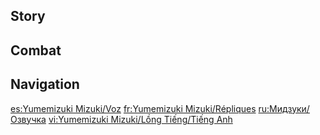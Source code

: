 {{CharacterTabs}}
{{LanguageTabs}}
==Story==
{{VO/Story
|character           = Yumemizuki Mizuki

<!-- Hello -->
|vo_01_01_title      = Hello
|vo_01_01_file       = VO_{language}{character} Hello.ogg
|vo_01_01_tx         = Hello! I am Yumemizuki Mizuki, a clinical psychologist. If something's troubling you, feel free to talk it out with me. I can banish even the darkest of nightmares from your mind, without leaving a single trace. Oh? You don't believe me? Well then, if you have a moment to spare... Why don't you stop by my office?

<!-- Chats -->
|vo_02_01_title      = Chat: Therapy Session
|vo_02_01_file       = VO_{language}{character} Chat - Therapy Session.ogg
|vo_02_01_tx         = That dream last night tasted wonderful. Thank you for sharing it with me.

|vo_02_02_title      = Chat: Shareholder Work
|vo_02_02_file       = VO_{language}{character} Chat - Shareholder Work.ogg
|vo_02_02_tx         = Still need to go through last quarter's financial report... What a headache.

|vo_02_03_title      = Chat: Feeling Down
|vo_02_03_file       = VO_{language}{character} Chat - Feeling Down.ogg
|vo_02_03_tx         = If you ever feel down, just drop everything, and go out for some fresh air.

<!-- Weather -->
|vo_03_01_title      = When It Rains
|vo_03_01_file       = VO_{language}{character} When It Rains.ogg
|vo_03_01_tx         = When the weather is dark and gloomy, our emotions often respond in kind...

|vo_03_02_title      = When Thunder Strikes
|vo_03_02_file       = VO_{language}{character} When Thunder Strikes.ogg
|vo_03_02_tx         = Ah, I wonder if the [[Raiden Shogun|Almighty Shogun]] is having a bad day...
|vo_03_02_mention    = Raiden Shogun,Ei

|vo_03_03_title      = When the Sun Is Out
|vo_03_03_file       = VO_{language}{character} When the Sun Is Out.ogg
|vo_03_03_tx         = Sunshine isn't always a good thing. If it's too bright, the light can get into your eyes and make you dizzy.

|vo_03_04_title      = After the Rain
|vo_03_04_file       = VO_{language}{character} After the Rain.ogg
|vo_03_04_tx         = Now that the storm clouds have been swept away, it's time do the same with our troubles.

|vo_03_05_title      = When the Wind Is Blowing
|vo_03_05_file       = VO_{language}{character} When the Wind Is Blowing.ogg
|vo_03_05_tx         = Mmm~ The wind is just right. I feel refreshed and ready to go.

<!-- Greetings -->
|vo_04_01_title      = Good Morning
|vo_04_01_file       = VO_{language}{character} Good Morning.ogg
|vo_04_01_tx         = Feel that? I opened the window to let in some fresh air. Ah, the crisp morning air, the rising sun, the cool breeze... My mood feels lighter already &mdash; a fine morning indeed.

|vo_04_02_title      = Good Afternoon
|vo_04_02_file       = VO_{language}{character} Good Afternoon.ogg
|vo_04_02_tx         = A quick nap in the middle of the day can give you an energy boost, but I do mean "quick." Sleeping too long will make you more tired... Need me to wake you up in a bit?

|vo_04_03_title      = Good Evening
|vo_04_03_file       = VO_{language}{character} Good Evening.ogg
|vo_04_03_tx         = It's getting late. Try to go to bed at a reasonable hour, okay? If you stay up late dancing, reading novels, or playing games, the quality of your sleep will really suffer!

|vo_04_04_title      = Good Night
|vo_04_04_file       = VO_{language}{character} Good Night.ogg
|vo_04_04_tx         = Oh, off to bed? Here, drink this cup of milk before you go. I added some herbs to help you sleep. Good night, and sweet dreams!

<!-- About -->
|vo_05_01_title      = About {character}: Hot Spring Traditions
|vo_05_01_file       = VO_{language}{character} About {character} - Hot Spring Traditions.ogg
|vo_05_01_tx         = [[Natlan]]'s hot springs are in an [["People of the Springs"|open area close to the sea]], which means you can chat with a whole host of people while enjoying the cool breeze off the water.<br>Now, if I tried the same thing in [[Inazuma]], people would probably say, "Seeing someone you know at the bathhouse is awkward enough, but conversing with a complete stranger? That's inconceivable..."<br>So, you see? Not all hot springs are created equal.

|vo_05_02_title      = About {character}: [[Aisa Bathhouse]]
|vo_05_02_friendship = 4
|vo_05_02_file       = VO_{language}{character} About {character} - Aisa Bathhouse.ogg
|vo_05_02_tx         = Have you heard of Aisa Bathhouse? It's an indoor hot spring. When I first became a shareholder, I had a vision for a new kind of clinical practice &mdash; having patients soak in medicinal baths to relax the mind and body before treatment.<br>But, well... Most of the time, the warm water put people to sleep before I could even get to the clinical part. After waking up, they would praise my methods and call me a miracle worker.<br>Even though, I didn't even do anything! It just goes to show what rest can do...<br>A simple good night's sleep can solve a lot of problems, actually. And, still, people insist on pushing themselves to the breaking point.<br>*sigh* I just wish people would listen when their body tells them to rest...

<!-- About Us -->
|vo_06_01_title      = About Us: Traveling
|vo_06_01_file       = VO_{language}{character} About Us - Traveling.ogg
|vo_06_01_tx         = I've been to five out of the seven nations in [[Teyvat]]. I suppose that makes me something of a traveler myself. Even though I live in Inazuma, I often have business in Natlan. So, as fellow travelers, we should stick together!

|vo_06_02_title      = About Us: Sweet Dreams
|vo_06_02_friendship = 6
|vo_06_02_file       = VO_{language}{character} About Us - Sweet Dreams.ogg
|vo_06_02_tx         = There's a rule among the [[Yumekui-Baku]] &mdash; we cannot consume a good dream without the owner's permission. Sweet dreams are precious treasures, and their absence can trigger a sense of loss and emptiness.<br>But, you seem to be an exception.  Your dreams are like a bottomless treasure trove. I've been in this line of work for centuries, but I've never met anyone as bright in their dreams as you...

<!-- Miscellany I -->
|vo_07_01_title      = About the [[Vision]]
|vo_07_01_friendship = 4
|vo_07_01_file       = VO_{language}{character} About the Vision.ogg
|vo_07_01_tx         = Visions are said to be proof of the recognition of the [[god]]s &mdash; a miracle made manifest. And, based on what I've heard, many people without a Vision are waiting on the same miracle to happen to them.<br>But, dreaming of something unobtainable often means setting yourself up for greater disappointment, especially when you wake up, and reality sets in.<br>Sometimes, in the pursuit of a mirage, we inadvertently turn reality into a nightmare from which we must escape... I can only hope that doesn't happen to them.

|vo_07_02_title      = Something to Share
|vo_07_02_file       = VO_{language}{character} Something to Share.ogg
|vo_07_02_tx         = Ya-chan and Te-chan are more than companions &mdash; they're a part of me, formed from my [[youkai]] powers. They represent my wisdom and spirit, respectively, and you can see them as manifestations of my rationality and empathy. They help me administer treatment on occasion and are very capable in combat, too!

|vo_07_03_title      = Interesting Things
|vo_07_03_quest      = Incandescent Ode of Resurrection
|vo_07_03_file       = VO_{language}{character} Interesting Things.ogg
|vo_07_03_tx         = I left for Inazuma the day before the attack on the [["People of the Springs"|People of the Springs]]. [[Mualani]] wrote me a letter and told me what happened. It would seem you have quite the talent for saving the day. Now that I think about it... Based on what I've heard from [[Miko]], that would be the second time I've missed you right when we could have crossed paths! But, now, I can finally count the legendary {{Traveler}} among my acquaintances.
|vo_07_03_mention    = Mualani,Yae Miko

<!-- About Others -->
|vo_08_01_title      = About [[Yae Miko]]: Past History
|vo_08_01_friendship = 4
|vo_08_01_file       = VO_{language}{character} About Yae Miko - Past History.ogg
|vo_08_01_tx         = Hundreds of years ago, we were neighbors. Miko was a lot more serious about her pursuits back then, but still, the innocence of youth permeated everything. I miss those days sometimes &mdash; Miko had just learned to transform into a human, and life was so simple... Every day, she would come find me and let me taste her dreams.<br>Notes of sakura blossom, paper, ink, [[Tricolor Dango]], and Fried Tofu... That's what I remember. She would beg me to transform into a human with her and drag me into town to find things that matched the flavors of her dreams. If someone caught us, we would immediately transform back into our original forms, and make a break for it. Miko ran so fast, she would leave me in the dust half the time.
|vo_08_01_mention    = Yae Miko

|vo_08_02_title      = About Yae Miko: Current Situation
|vo_08_02_quest      = Stillness, the Sublimation of Shadow
|vo_08_02_friendship = 4
|vo_08_02_file       = VO_{language}{character} About Yae Miko - Current Situation.ogg
|vo_08_02_tx         = Now, Miko is the Guuji of the [[Grand Narukami Shrine (Faction)|Grand Narukami Shrine]]. After growing up, I never tried one of her dreams again. Who knows if any of the flavors are the same as back then...<br>Consuming dreams without permission is the ultimate taboo for my kind. Even if she came to me and asked after so long, I... I think I would refuse. We're business rivals now, and I intend to keep up with her this time.
|vo_08_02_mention    = Yae Miko

|vo_08_03_title      = About the [[Raiden Shogun]]
|vo_08_03_quest      = Transient Dreams
|vo_08_03_friendship = 6
|vo_08_03_file       = VO_{language}{character} About the Raiden Shogun.ogg
|vo_08_03_tx         = I worked up the courage to invite the Almighty Shogun to the bathhouse after the [[Mikawa Flower Festival]]. As she settled into the pool, a strand of her hair drifted into the water. I thought about reaching out to fix it, but I was worried it would be too casual a gesture for such a noble figure. Of course, I doubt Miko would even hesitate... It's an unfortunate reminder that I still have a long way to go as a youkai.
|vo_08_03_mention    = Raiden Shogun,Ei,Yae Miko

|vo_08_04_title      = About [[Sangonomiya Kokomi]]
|vo_08_04_friendship = 4
|vo_08_04_file       = VO_{language}{character} About Sangonomiya Kokomi.ogg
|vo_08_04_tx         = The Divine Priestess of [[Watatsumi Island]] is a dignified and well-mannered lady. Speaking with her always lifts my spirits. If I open a new branch of Aisa Bathhouse on Watatsumi Island or some other kind of business, I hope I have more chances to work with her...
|vo_08_04_mention    = Sangonomiya Kokomi

|vo_08_05_title      = About [[Yoimiya]]
|vo_08_05_friendship = 4
|vo_08_05_file       = VO_{language}{character} About Yoimiya.ogg
|vo_08_05_tx         = Oh, you mean the Queen of the Summer Festival? Yes, she is quite memorable.<br>Every once in a while, I perform a mental health survey to see if there are areas around Inazuma where people are more likely to need treatment...<br>It turns out, those who live near Miss Yoimiya have need very little, and I doubt that's a coincidence. It's hard to be anything but positive with such a bright and cheerful person around!
|vo_08_05_mention    = Yoimiya

|vo_08_06_title      = About [[Kamisato Ayaka]]
|vo_08_06_friendship = 4
|vo_08_06_file       = VO_{language}{character} About Kamisato Ayaka.ogg
|vo_08_06_tx         = Ah, Miss Ayaka... She was still a little girl when I left Inazuma, but even then, she had already started studying flower arranging and the art of the sword. Her [[Kamisato Ayato|brother]] once enlisted my services in secret, hoping to alleviate some of her anxieties.<br>What I remember of her dream... was the smell of old timber and heavy rain, like a lone, wooden pavilion on the verge of collapse amid a storm. I did my best to treat her, until she finally fell into a peaceful slumber.<br>Many years have passed since then. I hope she's found people to lean on, so she doesn't have to weather that storm alone...
|vo_08_06_mention    = Kamisato Ayaka,Kamisato Ayato

|vo_08_07_title      = About [[Kujou Sara]]
|vo_08_07_friendship = 4
|vo_08_07_file       = VO_{language}{character} About Kujou Sara.ogg
|vo_08_07_tx         = She often enlists my services to help the members of the [[Tenryou Commission]]. It's not uncommon to see doubt and fear in their minds, but her mindscape is always cold, hard metal. No rain, no sun &mdash; like a safe of pure [[Jade Steel]], unflinching and impenetrable.<br>I have a lot of respect for her because of that.<br>Although, I can only imagine what resilience it took to get to that point...
|vo_08_07_mention    = Kujou Sara

|vo_08_08_title      = About [[Sayu]]
|vo_08_08_friendship = 4
|vo_08_08_file       = VO_{language}{character} About Sayu.ogg
|vo_08_08_tx         = Hehe, she's quite the carefree little mujina, her only trouble, of course, being the desire to grow taller... I'm sure her dreams are exceedingly sweet. I'd love to invite her to come work at the bathhouse, but she's always avoiding me. Heh, perhaps she can see through my intentions...
|vo_08_08_mention    = Sayu

|vo_08_09_title      = About [[Mavuika]]
|vo_08_09_friendship = 4
|vo_08_09_file       = VO_{language}{character} About Mavuika.ogg
|vo_08_09_tx         = The [[Pyro Archon]]? Hm, how should I put it... Lady Mavuika is the kind of person who shines so bright, just laying eyes on her is enough to warrant sunglasses. Like the actual sun, she has a way of burning away haze and illuminating darkness, even with a simple handshake.<br>...Hm? Have I ever tasted one of her dreams? No, no, no, no, no... I wouldn't dare. She let me try once, but stepping into her dream was like jumping into a volcano, or choking on ash. All I could do was cough...<br>Perhaps my youkai powers simply aren't strong enough yet...
|vo_08_09_mention    = Mavuika

|vo_08_10_title      = About [[Mualani]]
|vo_08_10_friendship = 4
|vo_08_10_file       = VO_{language}{character} About Mualani.ogg
|vo_08_10_tx         = Ah, Mualani... She is the friendliest person I've ever met. I lived with the People of the Springs during my time in Natlan, and I never could have opened up my shop there without her help. She dragged me to the [[Speaker's Chamber]], and just like that, I was face-to-face with the Pyro Archon with no warning at all, scared out of my mind...<br>Her personality is like a wave, sometimes cresting high above the water, gliding deep beneath the surface, or even crashing straight against the shore. It's hard to keep up...<br>Oh, her mental state? I don't think you need to worry. She's in a very good spot. If anything, I should go to her for therapy...
|vo_08_10_mention    = Mualani,Mavuika

|vo_08_11_title      = About [[Nahida]]
|vo_08_11_quest      = Akasha Pulses, the Kalpa Flame Rises
|vo_08_11_friendship = 4
|vo_08_11_file       = VO_{language}{character} About Nahida.ogg
|vo_08_11_tx         = I've visited [[Sumeru]] before. Within the borders of her authority, it's impossible for me to make contact with anyone's dreams, much less affect or consume them. Her presence isn't oppressive, however &mdash; what I sensed felt more like a solemn promise between a god and her people... My impression is that she must be a very kind-hearted god.
|vo_08_11_mention    = Nahida

<!-- More About -->
|vo_09_01_title      = More About {character}: I
|vo_09_01_file       = VO_{language}{character} More About {character} - 01.ogg
|vo_09_01_tx         = Dream-eating is an ability unique to my kind. We can consume good and bad dreams alike, although the two are very different in terms of flavor. For a long time, it was nothing more than a form of sustenance, but as I got older, I realized this power had greater potential &mdash; helping humans overcome and process their troubles...

|vo_09_02_title      = More About {character}: II
|vo_09_02_friendship = 3
|vo_09_02_file       = VO_{language}{character} More About {character} - 02.ogg
|vo_09_02_tx         = In truth, the yumekui-baku are not a particularly formidable kind of youkai. When the [[Cataclysm|dark calamity]] struck Inazuma, all we could do was run and hide. Our neighbor, the [[Kitsune Saiguu]], sacrificed herself in that disaster. I was devastated, but helpless to stop it... It was seeing all that loss and despair that inspired me to go into this vocation. I decided to study abroad, and through my travels in [[Liyue]], Sumeru and Natlan, I was able to integrate my abilities with human medicine. And, thus, my current practice was born.
|vo_09_02_mention    = Kitsune Saiguu

|vo_09_03_title      = More About {character}: III
|vo_09_03_quest      = Stillness, the Sublimation of Shadow
|vo_09_03_friendship = 4
|vo_09_03_file       = VO_{language}{character} More About {character} - 03.ogg
|vo_09_03_tx         = Even though I've been away from Inazuma for the past couple of years, the hot spring business has been thriving. In the meantime, I've worked hard to establish a practice that integrates what I've learned throughout my travels. Telling people I'm one of Aisa Bathhouse's major shareholders opens a lot of doors, which is one of the main reasons I've been able to keep my practice going, even despite all the challenges...

|vo_09_04_title      = More About {character}: IV
|vo_09_04_quest      = Stillness, the Sublimation of Shadow
|vo_09_04_friendship = 5
|vo_09_04_file       = VO_{language}{character} More About {character} - 04.ogg
|vo_09_04_tx         = To me, the greatest challenge is processing the negative emotions that come with consuming a nightmare. I only consume a patient's nightmare if all other treatment methods fail. At that point, the nightmares are usually highly toxic and volatile to consume... When that happens, I like to find a secluded place to "digest" those emotions. It's not something I want other people to see...

|vo_09_05_title      = More About {character}: V
|vo_09_05_quest      = Incandescent Ode of Resurrection
|vo_09_05_friendship = 6
|vo_09_05_file       = VO_{language}{character} More About {character} - 05.ogg
|vo_09_05_tx         = But, as a clinical psychologist, helping patients overcome their nightmares is my duty.<br>...And well, to me, it's what it means to be a baku.<br>I've always wondered about the purpose of our power. Why was it given to us? What can we do with it? If we think of dreams only as a form of sustenance, then what makes us different from the mindless insects that spend their days gnawing away at [[Lavender Melon]]s?<br>Psychology gave me a purpose and a calling &mdash; banishing nightmares from Inazuma and the world as a whole.<br>Heh... I used to think I would spend my whole life facing this alone, until I met you... someone who can turn the world on its head, who can bend the will of the gods themselves... Someone who's willing to accept my weaknesses, with no shortage of dreams to share... Perhaps, in a way, I've become your "patient," as well.

<!-- Miscellany II -->
|vo_10_01_title      = {character}'s Hobbies
|vo_10_01_file       = VO_{language}{character} Hobbies.ogg
|vo_10_01_tx         = Listening to cheerful and uplifting music is a great way to relax. Back when I lived in Natlan, I used visit [[Colomche Plaza]] all the time. The [[ukulele]] music was so beautiful... Actually, I heard you're something of a musician yourself. Could you play for me sometime?

|vo_10_02_title      = {character}'s Troubles
|vo_10_02_file       = VO_{language}{character} Troubles.ogg
|vo_10_02_tx         = Sometimes, nightmares surpass what I can withstand and act almost like a lethal poison. An example would be the Inazuman soldiers who fought during the dark calamity or the Natlanese warriors who drove back the [[Abyss]] in the [[Night Kingdom]]. Despair and fear carved so deeply into their subconscious, consuming their nightmares was like trying to swallow a knife... One time, I consumed the nightmare of a warrior who had just returned from the [[Night Warden Wars]], and I passed out for several days...

|vo_10_03_title      = Favorite Food
|vo_10_03_file       = VO_{language}{character} Favorite Food.ogg
|vo_10_03_tx         = Oh, my favorite food? The best dream you've ever had, of course... Just kidding. I don't go around feasting on people's sweet memories... Now, sweet treats on the other hand... Not a bad pick-me-up, especially after a difficult session.

|vo_10_04_title      = Least Favorite Food
|vo_10_04_file       = VO_{language}{character} Least Favorite Food.ogg
|vo_10_04_tx         = I don't like meals that are just thrown together, like... a dry loaf of bread, a couple of carrots, some cabbage, and a cold piece of ham. We are what we eat, and that's especially true when it comes to our mood. If you muddle through every meal, how are you supposed to maintain a healthy state of mind? We all need to be kinder to ourselves, and that starts with what we eat.

<!-- Receiving a Gift -->
|vo_11_01_title      = Receiving a Gift: I
|vo_11_01_file       = VO_{language}{character} Receiving a Gift - 01.ogg
|vo_11_01_tx         = Wow... I've never had a dish like this before &mdash; not even in my dreams. This very well could be the recipe for a perfect night's sleep!

|vo_11_02_title      = Receiving a Gift: II
|vo_11_02_file       = VO_{language}{character} Receiving a Gift - 02.ogg
|vo_11_02_tx         = Hmm... Quite a mellow taste, like slipping into a dream. Thank you, it's lovely.

|vo_11_03_title      = Receiving a Gift: III
|vo_11_03_file       = VO_{language}{character} Receiving a Gift - 03.ogg
|vo_11_03_tx         = Did some terrible dream affect your sleep last night? That would explain why your sense of taste is so off... The food can wait until later &mdash; our therapy session must start now.

<!-- Birthday -->
|vo_12_01_title      = Birthday
|vo_12_01_file       = VO_{language}{character} Birthday.ogg
|vo_12_01_tx         = Today is a very special day for the both of us. Meeting you has given me the chance to witness a wondrous world of endless dreams... So, why don't we celebrate this occasion with a dreamscape for just the two of us? Of course, we'll need to build it from the ground up. So, tell me what you'd like to see...

<!-- Feelings About Ascension -->
|vo_13_01_title      = Feelings About Ascension: Intro
|vo_13_01_ascension  = 1
|vo_13_01_file       = VO_{language}{character} Feelings About Ascension - 01.ogg
|vo_13_01_tx         = I feel myself getting stronger, both in body and mind. I'm ready to face even more powerful nightmares.

|vo_13_02_title      = Feelings About Ascension: Building Up
|vo_13_02_ascension  = 2
|vo_13_02_file       = VO_{language}{character} Feelings About Ascension - 02.ogg
|vo_13_02_tx         = Thank you, from the bottom of my heart. With your help, I'm confident I can handle any case that comes my way.

|vo_13_03_title      = Feelings About Ascension: Climax
|vo_13_03_ascension  = 4
|vo_13_03_file       = VO_{language}{character} Feelings About Ascension - 03.ogg
|vo_13_03_tx         = Your encouragement allowed me to look within and see my weaknesses for what they are. You've helped a psychologist down her own path to healing, and that's not something many people can say.

|vo_13_04_title      = Feelings About Ascension: Conclusion
|vo_13_04_ascension  = 6
|vo_13_04_file       = VO_{language}{character} Feelings About Ascension - 04.ogg
|vo_13_04_tx         = Negative emotions are a part of who we are. Anxiety, agitation, and fear are what result when we shy away from facing them head-on. The important thing is finding the balance between recognizing those emotions and being overwhelmed by them. You helped me find that balance, and now, it's cemented in my head. No matter how toxic or poisonous the nightmare, I have nothing to fear.
}}

==Combat==
{{Combat VO
|character           = Yumemizuki Mizuki
|language            = en

<!-- Elemental Skill -->
|skill_1_tx          = Turn that frown upside down~
|skill_2_tx          = Sweet dreams!
|skill_3_tx          = Time to relax.

<!-- Elemental Burst -->
|burst_1_tx          = Bad dreams, be gone!
|burst_2_tx          = Ya-chan, Te-chan, let's go!
|burst_3_tx          = Cast your worries to the wind.

<!-- Sprint Start -->
|sprint-s_1_file     = Sprint Start 01,Sprint Start 02,Sprint Start 03

<!-- Deploying Wind Glider -->
|glider_1_file       = Deploying Wind Glider 01,Deploying Wind Glider 02,Deploying Wind Glider 03

<!-- Opening Treasure Chest -->
|chest_1_tx          = Ah, what a nice find!
|chest_2_tx          = Oh, a little something to boost the mood!
|chest_3_tx          = Sometimes the best medicine is a little extra Mora in your pocket.

<!-- Low HP -->
|low-hp_1_tx         = Getting dicey...
|low-hp_2_tx         = Might be a lost cause...
|low-hp_3_tx         = Not a good sign...

<!-- Ally Low HP -->
|ally-low-hp_1_tx    = Allow me to step in.
|ally-low-hp_2_tx    = Take a rest.

<!-- Fallen -->
|fallen_1_tx         = Is this... a nightmare?
|fallen_2_tx         = Darkness... closing... in...
|fallen_3_tx         = I can still feel... the pain.

<!-- Light Hit Taken -->
|hit-l_1_tx          = How rude.
|hit-l_2_file        = Light Hit Taken 02,Light Hit Taken 03,Light Hit Taken 04,Light Hit Taken 05,Light Hit Taken 06

<!-- Heavy Hit Taken -->
|hit-h_1_tx          = My mistake...
|hit-h_2_tx          = A tricky patient...
|hit-h_3_tx          = A cheap shot...
|hit-h_4_file        = Heavy Hit Taken 04,Heavy Hit Taken 05,Heavy Hit Taken 06

<!-- Joining Party -->
|join_1_tx           = You can tell me anything.
|join_2_tx           = Is it time for our session?
|join_3_tx           = Ah... I don't sense any nightmares around here.

<!-- Character Idles -->
|idle_1_file         = Standby 01,Standby 02,Standby 03

<!-- Light Attack -->
|atk-l_1_file        = Light Attack 01,Light Attack 02,Light Attack 03,Light Attack 04,Light Attack 05,Light Attack 06,Light Attack 07

<!-- Mid Attack -->
|atk-m_1_file        = Mid Attack 01,Mid Attack 02,Mid Attack 03

<!-- Heavy Attack -->
|atk-h_1_file        = Heavy Attack 01,Heavy Attack 02,Heavy Attack 03

<!-- Climbing -->
|climb_1_file        = Climbing 01,Climbing 02,Climbing 03

<!-- Climbing Breath -->
|climb-b_1_file      = Climbing Breath 01,Climbing Breath 02,Climbing Breath 03

<!-- Jumping -->
|jump_1_file         = Jumping 01,Jumping 02,Jumping 03,Jumping 04,Jumping 05
}}

==Navigation==
{{Character Navbox|VO}}

[[es:Yumemizuki Mizuki/Voz]]
[[fr:Yumemizuki Mizuki/Répliques]]
[[ru:Мидзуки/Озвучка]]
[[vi:Yumemizuki Mizuki/Lồng Tiếng/Tiếng Anh]]